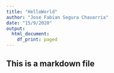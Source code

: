 ---
title: "HelloWorld"
author: "Jose Fabian Segura Chavarria"
date: "15/9/2020"
output:
  html_document:
    df_print: paged
---

## This is a markdown file